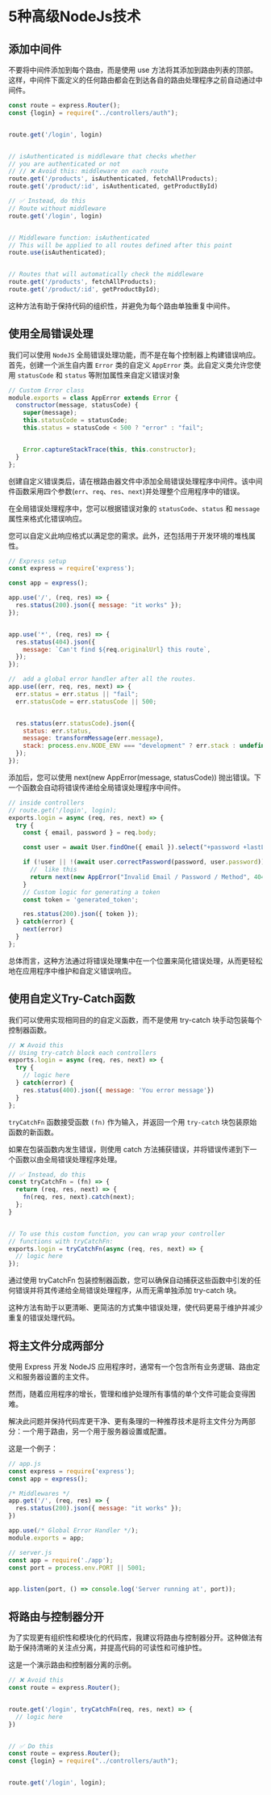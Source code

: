 # 5种高级NodeJs技术

## 添加中间件

不要将中间件添加到每个路由，而是使用 use 方法将其添加到路由列表的顶部。这样，中间件下面定义的任何路由都会在到达各自的路由处理程序之前自动通过中间件。

```js
const route = express.Router();
const {login} = require("../controllers/auth");


route.get('/login', login)


// isAuthenticated is middleware that checks whether 
// you are authenticated or not
// // ❌ Avoid this: middleware on each route
route.get('/products', isAuthenticated, fetchAllProducts);
route.get('/product/:id', isAuthenticated, getProductById)
```

```js
// ✅ Instead, do this
// Route without middleware
route.get('/login', login)


// Middleware function: isAuthenticated
// This will be applied to all routes defined after this point
route.use(isAuthenticated);


// Routes that will automatically check the middleware
route.get('/products', fetchAllProducts);
route.get('/product/:id', getProductById);
```

这种方法有助于保持代码的组织性，并避免为每个路由单独重复中间件。

## 使用全局错误处理

我们可以使用 `NodeJS` 全局错误处理功能，而不是在每个控制器上构建错误响应。首先，创建一个派生自内置 `Error` 类的自定义 `AppError` 类。此自定义类允许您使用 `statusCode` 和 `status` 等附加属性来自定义错误对象

```js
// Custom Error class
module.exports = class AppError extends Error {
  constructor(message, statusCode) {
    super(message);
    this.statusCode = statusCode;
    this.status = statusCode < 500 ? "error" : "fail";


    Error.captureStackTrace(this, this.constructor);
  }
};
```

创建自定义错误类后，请在根路由器文件中添加全局错误处理程序中间件。该中间件函数采用四个参数(`err`、`req`、`res`、`next`)并处理整个应用程序中的错误。

在全局错误处理程序中，您可以根据错误对象的 `statusCode`、`status` 和 `message` 属性来格式化错误响应。

您可以自定义此响应格式以满足您的需求。此外，还包括用于开发环境的堆栈属性。

```js
// Express setup
const express = require('express');

const app = express();

app.use('/', (req, res) => {
  res.status(200).json({ message: "it works" });
});


app.use('*', (req, res) => {
  res.status(404).json({
    message: `Can't find ${req.originalUrl} this route`,
  });
});

//  add a global error handler after all the routes.
app.use((err, req, res, next) => {
  err.status = err.status || "fail";
  err.statusCode = err.statusCode || 500;


  res.status(err.statusCode).json({
    status: err.status,
    message: transformMessage(err.message),
    stack: process.env.NODE_ENV === "development" ? err.stack : undefined,
  });
});
```

添加后，您可以使用 next(new AppError(message, statusCode)) 抛出错误。下一个函数会自动将错误传递给全局错误处理程序中间件。

```js
// inside controllers
// route.get('/login', login);
exports.login = async (req, res, next) => {
  try {
    const { email, password } = req.body;

    const user = await User.findOne({ email }).select("+password +lastLoginAt");

    if (!user || !(await user.correctPassword(password, user.password))) {
      //  like this
      return next(new AppError("Invalid Email / Password / Method", 404));
    }
    // Custom logic for generating a token
    const token = 'generated_token';

    res.status(200).json({ token });
  } catch(error) {
    next(error)
  }
};
```

总体而言，这种方法通过将错误处理集中在一个位置来简化错误处理，从而更轻松地在应用程序中维护和自定义错误响应。

## 使用自定义Try-Catch函数

我们可以使用实现相同目的的自定义函数，而不是使用 try-catch 块手动包装每个控制器函数。

```js
// ❌ Avoid this
// Using try-catch block each controllers
exports.login = async (req, res, next) => {
  try {
    // logic here
  } catch(error) {
    res.status(400).json({ message: 'You error message'})
  }
};
```

`tryCatchFn` 函数接受函数 `(fn)` 作为输入，并返回一个用 `try-catch` 块包装原始函数的新函数。

如果在包装函数内发生错误，则使用 catch 方法捕获错误，并将错误传递到下一个函数以由全局错误处理程序处理。

```js
// ✅ Instead, do this
const tryCatchFn = (fn) => {
  return (req, res, next) => {
    fn(req, res, next).catch(next);
  };
}


// To use this custom function, you can wrap your controller 
// functions with tryCatchFn:
exports.login = tryCatchFn(async (req, res, next) => {
  // logic here
});
```

通过使用 tryCatchFn 包装控制器函数，您可以确保自动捕获这些函数中引发的任何错误并将其传递给全局错误处理程序，从而无需单独添加 try-catch 块。

这种方法有助于以更清晰、更简洁的方式集中错误处理，使代码更易于维护并减少重复的错误处理代码。

## 将主文件分成两部分

使用 Express 开发 NodeJS 应用程序时，通常有一个包含所有业务逻辑、路由定义和服务器设置的主文件。

然而，随着应用程序的增长，管理和维护处理所有事情的单个文件可能会变得困难。

解决此问题并保持代码库更干净、更有条理的一种推荐技术是将主文件分为两部分：一个用于路由，另一个用于服务器设置或配置。

这是一个例子：

```js
// app.js
const express = require('express');
const app = express();

/* Middlewares */
app.get('/', (req, res) => {
  res.status(200).json({ message: "it works" });
})

app.use(/* Global Error Handler */);
module.exports = app;

// server.js
const app = require('./app');
const port = process.env.PORT || 5001;


app.listen(port, () => console.log('Server running at', port));
```

## 将路由与控制器分开

为了实现更有组织性和模块化的代码库，我建议将路由与控制器分开。这种做法有助于保持清晰的关注点分离，并提高代码的可读性和可维护性。

这是一个演示路由和控制器分离的示例。

```js
// ❌ Avoid this
const route = express.Router();


route.get('/login', tryCatchFn(req, res, next) => {
  // logic here
})


// ✅ Do this
const route = express.Router();
const {login} = require("../controllers/auth");


route.get('/login', login);
```